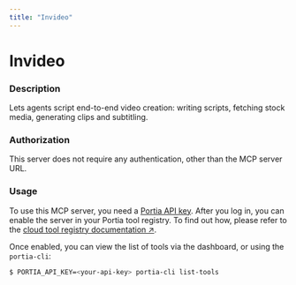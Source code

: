 ```yaml
---
title: "Invideo"
---
```

<!-- WARNING: This file is auto-generated by generate_tool_docs.py. Do not edit manually. -->


# Invideo

### Description

Lets agents script end-to-end video creation: writing scripts, fetching stock media, generating clips and subtitling.

### Authorization

This server does not require any authentication, other than the MCP server URL.

### Usage

To use this MCP server, you need a [Portia API key](/setup-account). After you log in, you can enable the server in your Portia tool registry. To find out how, please refer to the [cloud tool registry documentation ↗](/cloud-tool-registry).

Once enabled, you can view the list of tools via the dashboard, or using the `portia-cli`:

```bash
$ PORTIA_API_KEY=<your-api-key> portia-cli list-tools
```

